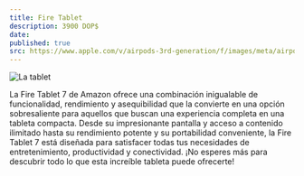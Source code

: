 ```yaml
---
title: Fire Tablet
description: 3900 DOP$
date: 
published: true
src: https://www.apple.com/v/airpods-3rd-generation/f/images/meta/airpods-3rd-generation__gfzix8dj5auu_og.png?202403281218
---
```


![La tablet](https://www.ipctechnologyrd.com/cdn/shop/products/6_bf712cad-8533-4368-9ea9-2203b71b93c5_large.jpg?v=1522101297)

La Fire Tablet 7 de Amazon ofrece una combinación inigualable de funcionalidad, rendimiento y asequibilidad que la convierte en una opción sobresaliente para aquellos que buscan una experiencia completa en una tableta compacta. Desde su impresionante pantalla y acceso a contenido ilimitado hasta su rendimiento potente y su portabilidad conveniente, la Fire Tablet 7 está diseñada para satisfacer todas tus necesidades de entretenimiento, productividad y conectividad. ¡No esperes más para descubrir todo lo que esta increíble tableta puede ofrecerte!